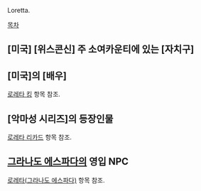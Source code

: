 Loretta.

[[목차]]
== [미국] [위스콘신] 주 소여카운티에 있는 [자치구] ==

== [미국]의 [배우] ==
[[로레타 킹]] 항목 참조.

== [악마성 시리즈]의 등장인물 ==
[[로레타 리카드]] 항목 참조.

== [[그라나도 에스파다]]의 영입 NPC ==
[[로레타(그라나도 에스파다)]] 항목 참조.
